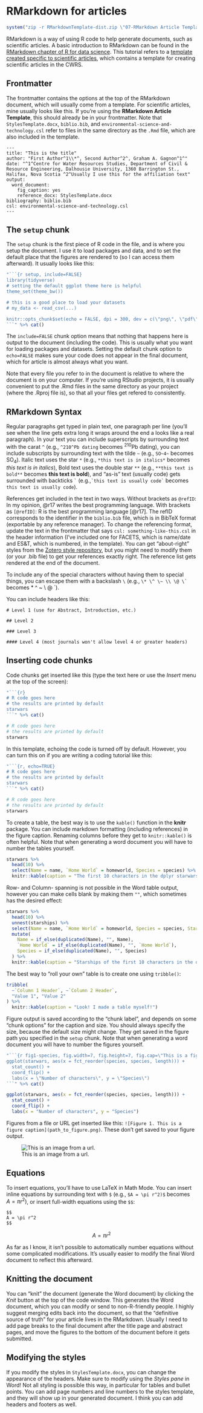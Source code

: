 
# RMarkdown for articles

```r
system("zip -r RMarkdownTemplate-dist.zip \"07-RMarkdown Article Template\"", intern = TRUE)
```

RMarkdown is a way of using R code to help generate documents, such as scientific articles. A basic introduction to RMarkdown can be found in the [RMarkdown chapter of R for data science](http://r4ds.had.co.nz/r-markdown.html). This tutorial refers to a [template created specific to scientific articles](RMarkdownTemplate-dist.zip), which contains a template for creating scientific articles in the CWRS.

## Frontmatter

The frontmatter contains the options at the top of the RMarkdown document, which will usually come from a template. For scientific articles, mine usually looks like this. If you're using the **RMarkdown Article Template**, this should already be in your frontmatter. Note that `StylesTemplate.docx`, `biblio.bib`, and `environmental-science-and-technology.csl` refer to files in the same directory as the `.Rmd` file, which are also included in the template.

    ---
    title: "This is the title"
    author: "First Author^1\\*^, Second Author^2^, Graham A. Gagnon^1^"
    date: "^1^Centre for Water Resources Studies, Department of Civil & Resource Engineering, Dalhousie University, 1360 Barrington St., Halifax, Nova Scotia ^2^Usually I use this for the affiliation text"
    output: 
      word_document:
        fig_caption: yes
        reference_docx: StylesTemplate.docx
    bibliography: biblio.bib
    csl: environmental-science-and-technology.csl
    ---

## The `setup` chunk

The `setup` chunk is the first piece of R code in the file, and is where you setup the document. I use it to load packages and data, and to set the default place that the figures are rendered to (so I can access them afterward). It usually looks like this:

```r
"```{r setup, include=FALSE}
library(tidyverse)
# setting the default ggplot theme here is helpful
theme_set(theme_bw())

# this is a good place to load your datasets
# my_data <- read_csv(...)

knitr::opts_chunk$set(echo = FALSE, dpi = 300, dev = c(\"png\", \"pdf\"), fig.path = \"my_paper_files/\")
```" %>% cat()
```

The `include=FALSE` chunk option means that nothing that happens here is output to the document (including the code). This is usually what you want for loading packages and datasets. Setting the default chunk option to `echo=FALSE` makes sure your code does not appear in the final document, which for article is almost always what you want.

Note that every file you refer to in the document is relative to where the document is on your computer. If you're using RStudio projects, it is usually convenient to put the .Rmd files in the same directory as your project (where the .Rproj file is), so that all your files get refered to consistently.

## RMarkdown Syntax

Regular paragraphs get typed in plain text, one paragraph per line (you'll see when the line gets extra long it wraps around the end a looks like a real paragraph). In your text you can include superscripts by surrounding text with the carat `^` (e.g., `^210^Pb dating` becomes ^210^Pb dating), you can include subscripts by surrounding text with the tilde `~` (e.g., `SO~4~` becomes SO~4~). Italic text uses the star `*` (e.g., `*this text is in italics*` becomes *this text is in italics*), Bold text uses the double star `**` (e.g., `**this text is bold**` becomes **this text is bold**), and "as-is" text (usually code) gets surrounded with backticks `` ` `` (e.g.,`` `this text is usually code` `` becomes `this text is usually code`).

References get included in the text in two ways. Without brackets as `@refID`: In my opinion, @r17 writes the best programming language. With brackets as `[@refID]`: R is the best programming language [@r17]. The refID corresponds to the identifier in the `biblio.bib` file, which is in BibTeX format (exportable by any reference manager). To change the referencing format, update the text in the frontmatter that says `csl: something-like-this.csl` in the header information (I've included one for FACETS, which is name/date and ES&T, which is numbered, in the template). You can get "about-right" styles from the [Zotero style repository](https://www.zotero.org/styles), but you might need to modify them (or your .bib file) to get your references exactly right. The reference list gets rendered at the end of the document.

To include any of the special characters without having them to special things, you can escape them with a backslash `\` (e.g., `` \* \^ \~ \\ \@ \` `` becomes \* \^ \~ \\ \@ \`).

You can include headers like this:

    # Level 1 (use for Abstract, Introduction, etc.)
    
    ## Level 2
    
    ### Level 3
    
    #### Level 4 (most journals won't allow level 4 or greater headers)

## Inserting code chunks

Code chunks get inserted like this (type the text here or use the *Insert* menu at the top of the screen):

```r
"```{r}
# R code goes here
# the results are printed by default
starwars
```" %>% cat()
```
    
```r
# R code goes here
# the results are printed by default
starwars
```

In this template, echoing the code is turned off by default. However, you can turn this on if you are writing a coding tutorial like this:

```r
"```{r, echo=TRUE}
# R code goes here
# the results are printed by default
starwars
```" %>% cat()
```

```r
# R code goes here
# the results are printed by default
starwars
```

To create a table, the best way is to use the `kable()` function in the **knitr** package. You can include markdown formatting (including references) in the figure caption. Renaming columns before they get to `knitr::kable()` is often helpful. Note that when generating a word document you will have to number the tables yourself.

```r
starwars %>%
  head(10) %>%
  select(Name = name, `Home World` = homeworld, Species = species) %>%
  knitr::kable(caption = "The first 10 characters in the dplyr starwars dataset.")
```

Row- and Column- spanning is not possible in the Word table output, however you can make cells blank by making them `""`, which sometimes has the desired effect:

```r
starwars %>%
  head(10) %>%
  unnest(starships) %>%
  select(Name = name, `Home World` = homeworld, Species = species, Starships = starships) %>%
  mutate(
    Name = if_else(duplicated(Name), "", Name),
    `Home World` = if_else(duplicated(Name), "", `Home World`),
    Species = if_else(duplicated(Name), "", Species)
  ) %>%
  knitr::kable(caption = "Starships of the first 10 characters in the dplyr starwars dataset.")
```

The best way to "roll your own" table is to create one using `tribble()`:

```r
tribble(
  ~`Column 1 Header`, ~`Column 2 Header`,
  "Value 1", "Value 2"
) %>%
  knitr::kable(caption = "Look! I made a table myself!")
```

Figure output is saved according to the "chunk label", and depends on some "chunk options" for the caption and size. You should always specify the size, because the default size might change. They get saved in the figure path you specified in the `setup` chunk. Note that when generating a word document you will have to number the figures yourself.

```r
"```{r fig1-species, fig.width=7, fig.height=7, fig.cap=\"This is a figure generated from an R Chunk.\"}
ggplot(starwars, aes(x = fct_reorder(species, species, length))) +
  stat_count() +
  coord_flip() +
  labs(x = \"Number of characters\", y = \"Species\")
```" %>% cat()
```

```r
ggplot(starwars, aes(x = fct_reorder(species, species, length))) +
  stat_count() +
  coord_flip() +
  labs(x = "Number of characters", y = "Species") 
```

Figures from a file or URL get inserted like this: `![Figure 1. This is a figure caption](path_to_figure.png)`. These don't get saved to your figure output.

![This is an image from a url.](https://www.rstudio.com/wp-content/uploads/2015/10/rstudio-300x260.png)

## Equations

To insert equations, you'll have to use LaTeX in Math Mode. You can insert inline equations by surrounding text with `$` (e.g., `$A = \pi r^2)$` becomes $A = \pi r^2)$, or insert full-width equations using the `$$`:

```
$$
A = \pi r^2
$$
```

$$
A = \pi r^2
$$

As far as I know, it isn't possible to automatically number equations without some complicated modifications. It's usually easier to modify the final Word document to reflect this afterward.

## Knitting the document

You can "knit" the document (generate the Word document) by clicking the *Knit* button at the top of the code window. This generates the Word document, which you can modify or send to non-R-friendly people. I highly suggest merging edits back into the document, so that the "definitive source of truth" for your article lives in the RMarkdown. Usually I need to add page breaks to the final document after the title page and abstract pages, and move the figures to the bottom of the document before it gets submitted.

## Modifying the styles

If you modify the styles in `StylesTemplate.docx`, you can change the appearance of the headers. Make sure to modify using the *Styles pane* in Word! Not all styling is possible this way, in particular for tables and bullet points. You can add page numbers and line numbers to the styles template, and they will show up in your generated document. I think you can add headers and footers as well.
